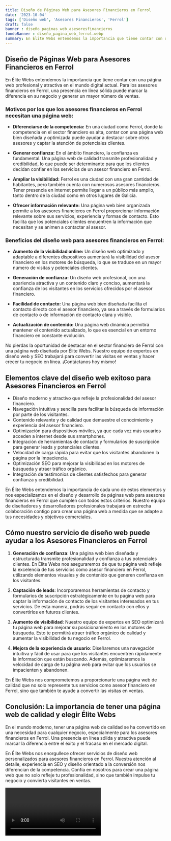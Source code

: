 ```yaml
---
title: Diseño de Páginas Web para Asesores Financieros en Ferrol
date: '2023-10-04'
tags: ['Diseño web', 'Asesores Financieros', 'Ferrol']
draft: false
banner : diseño_paginas_web_asesoresfinancieros
fondoBanner : diseño_pagina_web_ferrol.webp
summary: En Élite Webs entendemos la importancia que tiene contar con una página web profesional y atractiva en el mundo digital actual. Para los asesores financieros en Ferrol, una presencia en línea sólida puede marcar la diferencia en su negocio y generar un mayor número de ventas. 
---
```


## Diseño de Páginas Web para Asesores Financieros en Ferrol

En Élite Webs entendemos la importancia que tiene contar con una página web profesional y atractiva en el mundo digital actual. Para los asesores financieros en Ferrol, una presencia en línea sólida puede marcar la diferencia en su negocio y generar un mayor número de ventas. 

### Motivos por los que los asesores financieros en Ferrol necesitan una página web: 

- **Diferenciarse de la competencia:** En una ciudad como Ferrol, donde la competencia en el sector financiero es alta, contar con una página web bien diseñada y optimizada puede ayudar a destacar sobre otros asesores y captar la atención de potenciales clientes.

- **Generar confianza:** En el ámbito financiero, la confianza es fundamental. Una página web de calidad transmite profesionalidad y credibilidad, lo que puede ser determinante para que los clientes decidan confiar en los servicios de un asesor financiero en Ferrol.

- **Ampliar la visibilidad:** Ferrol es una ciudad con una gran cantidad de habitantes, pero también cuenta con numerosos asesores financieros. Tener presencia en internet permite llegar a un público más amplio, tanto dentro de la ciudad como en otros lugares de Galicia.

- **Ofrecer información relevante:** Una página web bien organizada permite a los asesores financieros en Ferrol proporcionar información relevante sobre sus servicios, experiencia y formas de contacto. Esto facilita que los potenciales clientes encuentren la información que necesitan y se animen a contactar al asesor.

### Beneficios del diseño web para asesores financieros en Ferrol:

- **Aumento de la visibilidad online:** Un diseño web optimizado y adaptable a diferentes dispositivos aumentará la visibilidad del asesor financiero en los motores de búsqueda, lo que se traduce en un mayor número de visitas y potenciales clientes.

- **Generación de confianza:** Un diseño web profesional, con una apariencia atractiva y un contenido claro y conciso, aumentará la confianza de los visitantes en los servicios ofrecidos por el asesor financiero.

- **Facilidad de contacto:** Una página web bien diseñada facilita el contacto directo con el asesor financiero, ya sea a través de formularios de contacto o de información de contacto clara y visible.

- **Actualización de contenido:** Una página web dinámica permitirá mantener el contenido actualizado, lo que es esencial en un entorno financiero en constante evolución.

No pierdas la oportunidad de destacar en el sector financiero de Ferrol con una página web diseñada por Élite Webs. Nuestro equipo de expertos en diseño web y SEO trabajará para convertir las visitas en ventas y hacer crecer tu negocio en línea. ¡Contáctanos hoy mismo!

<GifSeo />

<Cta />

## Elementos clave del diseño web exitoso para Asesores Financieros en Ferrol

- Diseño moderno y atractivo que refleje la profesionalidad del asesor financiero.
- Navegación intuitiva y sencilla para facilitar la búsqueda de información por parte de los visitantes.
- Contenido relevante y de calidad que demuestre el conocimiento y experiencia del asesor financiero.
- Optimización para dispositivos móviles, ya que cada vez más usuarios acceden a internet desde sus smartphones.
- Integración de herramientas de contacto y formularios de suscripción para generar leads y potenciales clientes.
- Velocidad de carga rápida para evitar que los visitantes abandonen la página por la impaciencia.
- Optimización SEO para mejorar la visibilidad en los motores de búsqueda y atraer tráfico orgánico.
- Integración de testimonios de clientes satisfechos para generar confianza y credibilidad.

En Élite Webs entendemos la importancia de cada uno de estos elementos y nos especializamos en el diseño y desarrollo de páginas web para asesores financieros en Ferrol que cumplen con todos estos criterios. Nuestro equipo de diseñadores y desarrolladores profesionales trabajará en estrecha colaboración contigo para crear una página web a medida que se adapte a tus necesidades y objetivos comerciales.

## Cómo nuestro servicio de diseño web puede ayudar a los Asesores Financieros en Ferrol

1. **Generación de confianza**: Una página web bien diseñada y estructurada transmite profesionalidad y confianza a tus potenciales clientes. En Élite Webs nos aseguraremos de que tu página web refleje la excelencia de tus servicios como asesor financiero en Ferrol, utilizando elementos visuales y de contenido que generen confianza en los visitantes.

2. **Captación de leads**: Incorporaremos herramientas de contacto y formularios de suscripción estratégicamente en tu página web para captar la información de contacto de los visitantes interesados en tus servicios. De esta manera, podrás seguir en contacto con ellos y convertirlos en futuros clientes.

3. **Aumento de visibilidad**: Nuestro equipo de expertos en SEO optimizará tu página web para mejorar su posicionamiento en los motores de búsqueda. Esto te permitirá atraer tráfico orgánico de calidad y aumentar la visibilidad de tu negocio en Ferrol.

4. **Mejora de la experiencia de usuario**: Diseñaremos una navegación intuitiva y fácil de usar para que los visitantes encuentren rápidamente la información que están buscando. Además, optimizaremos la velocidad de carga de tu página web para evitar que los usuarios se impacienten y abandonen.

En Élite Webs nos comprometemos a proporcionarte una página web de calidad que no solo represente tus servicios como asesor financiero en Ferrol, sino que también te ayude a convertir las visitas en ventas.

## Conclusión: La importancia de tener una página web de calidad y elegir Élite Webs

En el mundo moderno, tener una página web de calidad se ha convertido en una necesidad para cualquier negocio, especialmente para los asesores financieros en Ferrol. Una presencia en línea sólida y atractiva puede marcar la diferencia entre el éxito y el fracaso en el mercado digital.

En Élite Webs nos enorgullece ofrecer servicios de diseño web personalizados para asesores financieros en Ferrol. Nuestra atención al detalle, experiencia en SEO y diseño orientado a la conversión nos diferencian de la competencia. Confía en nosotros para crear una página web que no solo refleje tu profesionalidad, sino que también impulse tu negocio y convierta visitantes en ventas.

<Video />

<CtaBot job='Asesores Financieros' city='Ferrol'/>

<Gmaps query='Ferrol+españa+maps' />